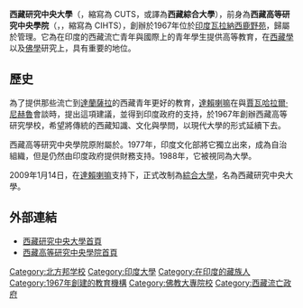 {{Infobox university
|name           = 西藏研究中央大學<br>Central University for Tibetan Studies
|image_name          = <!-- 檔案不存在 Central Institute for Higher Tibetan Studies logo.gif -->
|established    = 1967
|chancellor     = 
|city              = [[瓦拉納西|瓦拉納西]][[鹿野苑|鹿野苑]] 
|state             = [[北方邦|北方邦]]
|country           = [[印度|印度]]
|campus            = 
|affiliations      =
|type           = 
|website= 
}}

'''西藏研究中央大學'''（{{lang-en|Central University for Tibetan Studies}}，縮寫為 CUTS，或譯為'''西藏綜合大學'''），前身為'''西藏高等研究中央學院'''（{{Bo|z=ཝ་ཎ་མཐོ་སློབ|w=wa Na mtho slob}}，{{lang-en|Central Institute of Higher Tibetan Studies}}，縮寫為 CIHTS），創辦於1967年位於[[印度|印度]][[瓦拉納西|瓦拉納西]][[鹿野苑|鹿野苑]]，歸屬於{{Link-en|印度文化部|Ministry of Culture (India)}}管理。它為在印度的西藏流亡青年與國際上的青年學生提供高等教育，在[[西藏學|西藏學]]以及[[佛學|佛學]]研究上，具有重要的地位。

==歷史==
為了提供那些流亡到[[達蘭薩拉|達蘭薩拉]]的西藏青年更好的教育，[[第十四世达赖喇嘛·丹增嘉措|達賴喇嘛]]在與[[賈瓦哈拉爾·尼赫魯|賈瓦哈拉爾·尼赫魯]]會談時，提出這項建議，並得到印度政府的支持，於1967年創辦西藏高等研究學校，希望將傳統的西藏知識、文化與學問，以現代大學的形式延續下去。

西藏高等研究中央學院原附屬於{{Link-en|山普那南達梵文大學|Sampurnanand Sanskrit University}}。1977年，印度文化部將它獨立出來，成為自治組織，但是仍然由印度政府提供財務支持。1988年，它被視同為大學。

2009年1月14日，在[[第十四世达赖喇嘛·丹增嘉措|達賴喇嘛]]支持下，正式改制為[[大學|綜合大學]]，名為西藏研究中央大學。

==外部連結==
*[https://web.archive.org/web/20140428052911/http://www.cuts.ac.in/guestsection/index.html 西藏研究中央大學首頁]
*[http://www.varanasicity.com/education/tibetan-university.html 西藏高等研究中央學院首頁]{{Wayback|url=http://www.varanasicity.com/education/tibetan-university.html |date=20100327190027 }}

[[Category:北方邦学校|Category:北方邦学校]]
[[Category:印度大學|Category:印度大學]]
[[Category:在印度的藏族人|Category:在印度的藏族人]]
[[Category:1967年創建的教育機構|Category:1967年創建的教育機構]]
[[Category:佛教大專院校|Category:佛教大專院校]]
[[Category:西藏流亡政府|Category:西藏流亡政府]]